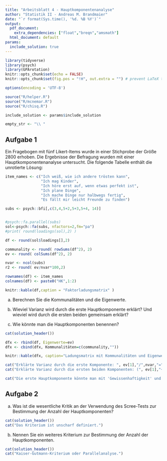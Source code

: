 ```yaml
---
title: "Arbeitsblatt 4 - Hauptkomponentenanalyse"
author: "Statistik II - Andreas M. Brandmaier"
date: "`r format(Sys.time(), '%d. %B %Y')`"
output:
  pdf_document: 
    extra_dependencies: ["float","breqn","amsmath"]
  html_document: default
params:
  include_solution: true
---
```


```r
library(tidyverse)
library(psych)
library(GPArotation)
knitr::opts_chunk$set(echo = FALSE)
knitr::opts_chunk$set(fig.pos = "!H", out.extra = "") # prevent LaTeX tables from floating around

options(encoding = 'UTF-8')

source("R/helper.R")
source("R/mcnemar.R")
source("R/chisq.R")

include_solution <- params$include_solution

empty_str <- "\\ "


```

## Aufgabe 1

Ein Fragebogen mit fünf Likert-Items wurde in einer Stichprobe der Größe 2800 erhoben. Die Ergebnisse der Befragung wurden mit einer Hauptkomponentenanalyse untersucht. Die folgende Tabelle enthält die unrotierte Lösung:

```r

item_names <- c("Ich weiß, wie ich andere trösten kann",
                "Ich mag Kinder",
                "Ich höre erst auf, wenn etwas perfekt ist",
                "Ich plane Dinge",
                "Ich mache Dinge nur halbwegs fertig",
                "Es fällt mir leicht Freunde zu finden")

subs <- psych::bfi[,c(3,4,5+2,5+3,5+4, 14)]


#psych::fa.parallel(subs)
sol<-psych::fa(subs, nfactors=2,fm="pa")
#print( round(loadings(sol),2) )

df <- round(sol$loadings[],2)

communality <- round( rowSums(df^2), 2)
ev <- round( colSums(df^2), 2)

nvar <- ncol(subs)
r2 <- round( ev/nvar*100,2)

rownames(df) <- item_names
colnames(df) <- paste0("HK",1:2)

knitr::kable(df,caption = "Faktorladungsmatrix" )
```

a) Berechnen Sie die Kommunalitäten und die Eigenwerte.

b) Wieviel Varianz wird durch die erste Hauptkomponente erklärt? Und wieviel wird durch die ersten beiden gemeinsam erklärt?

c) Wie könnte man die Hauptkomponenten benennen?

```r
cat(solution_header())

dfx <- rbind(df, Eigenwerte=ev)
dfx <- cbind(dfx, Kommunalitäten=c(communality,""))

knitr::kable(dfx, caption="Ladungsmatrix mit Kommunalitäten und Eigenwerten")

cat("Erklärte Varianz durch die erste Komponente: ", ev[1],"/",nvar,"=", r2[1],"%.\n")
cat("Erklärte Varianz durch die ersten beiden Komponenten: (", ev[1],"+",ev[2],")/",nvar,"=", sum(r2),"%.\n")

cat("Die erste Hauptkomponente könnte man mit 'Gewissenhaftigkeit' und die zweite Hauptkomponente mit 'Verträglichkeit'  bezeichnen, wenn man im Fünf-Faktor-Modell der Persönlichkeit bleibt (tatsächlich wird das letzte Item eigentlich der Dimension 'Extraversion' zugerechnet). Andere Bezeichnungen sind natürlich möglich.")
```


## Aufgabe 2

a) Was ist die wesentliche Kritik an der Verwendung des Scree-Tests zur Bestimmung der Anzahl der Hauptkomponenten?

```r
cat(solution_header())
cat("Das Kriterium ist unscharf definiert.")
```

b) Nennen Sie ein weiteres Kriterium zur Bestimmung der Anzahl der Hauptkomponenten.

```r
cat(solution_header())
cat("Kaiser-Gutmann-Kriterium oder Parallelanalyse.")
```